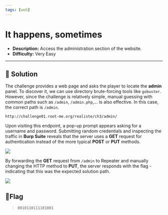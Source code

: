 ---
tags: [web]
---
# It happens, sometimes

- **Description:** Access the administration section of the website.
- **Difficulty:** Very Easy

---

## 🔎 Solution
The challenge provides a web page and asks the player to locate the **admin** panel. 
To discover it, we can use directory brute-forcing tools like `gobuster`. 
However, since the challenge is relatively simple, manual guessing with common paths such as `/admin`, `/admin.php`,... is also effective. 
In this case, the correct path is `/admin`.
```
http://challenge01.root-me.org/realiste/ch3/admin/
```
Upon visiting this endpoint, a pop-up prompt appears asking for a username and password. 
Submitting random credentials and inspecting the traffic in **Burp Suite** reveals that the server uses a **GET** request for authentication instead of the more typical **POST** or **PUT** methods.
<div style={{ width: '100%', margin: '0 auto' }}>
  <img src={require("./burp.png").default} style={{ width: '100%', height: 'auto' }} />
</div>

By forwarding the **GET** request from `/admin` to Repeater and manually changing the HTTP method to **PUT**, the server responds with the flag - indicating that this was the expected solution path.
<div style={{ width: '100%', margin: '0 auto' }}>
  <img src={require("./flag.png").default} style={{ width: '100%', height: 'auto' }} />
</div>

## 🚩Flag
> `0010110111101001`
